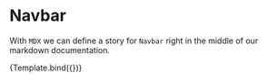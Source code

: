 
<Meta title="Container/Navbar" component={Navbar} />

# Navbar

With `MDX` we can define a story for `Navbar` right in the middle of our
markdown documentation.


<Canvas>
  <Story name="Navbar">{Template.bind({})}</Story>
</Canvas>

<ArgsTable of={Navbar} />
